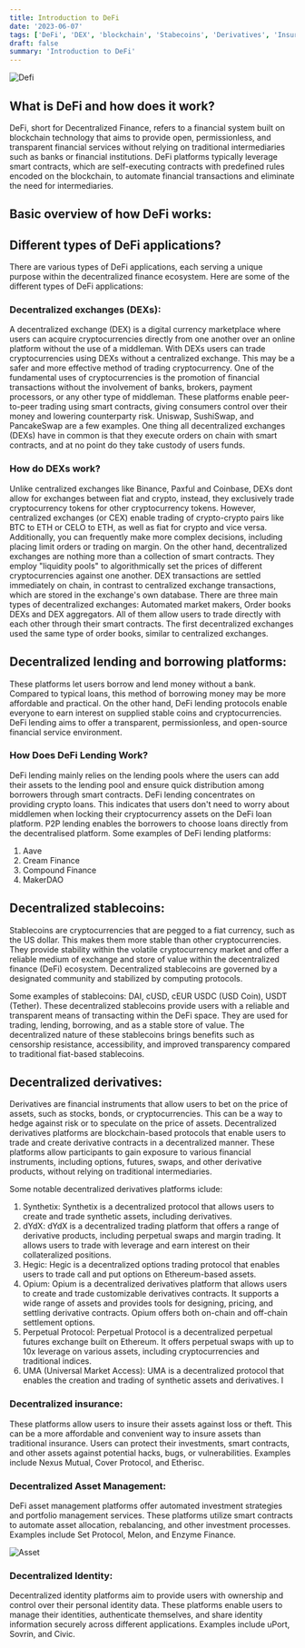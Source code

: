 ```yaml
---
title: Introduction to DeFi
date: '2023-06-07'
tags: ['DeFi', 'DEX', 'blockchain', 'Stabecoins', 'Derivatives', 'Insurance']
draft: false
summary: 'Introduction to DeFi'
---
```


![Defi](/static/images/canada/Defi.jpg)

## What is DeFi and how does it work?

DeFi, short for Decentralized Finance, refers to a financial system built on blockchain technology that aims to provide open, permissionless, and transparent financial services without relying on traditional intermediaries such as banks or financial institutions. DeFi platforms typically leverage smart contracts, which are self-executing contracts with predefined rules encoded on the blockchain, to automate financial transactions and eliminate the need for intermediaries.

## Basic overview of how DeFi works:

## Different types of DeFi applications?
There are various types of DeFi applications, each serving a unique purpose within the decentralized finance ecosystem. Here are some of the different types of DeFi applications:

### Decentralized exchanges (DEXs): 
A decentralized exchange (DEX) is a digital currency marketplace where users can acquire cryptocurrencies directly from one another over an online platform without the use of a middleman. With DEXs users can trade cryptocurrencies using DEXs without a centralized exchange. This may be a safer and more effective method of trading cryptocurrency. 
One of the fundamental uses of cryptocurrencies is the promotion of financial transactions without the involvement of banks, brokers, payment processors, or any other type of middleman.
These platforms enable peer-to-peer trading using smart contracts, giving consumers control over their money and lowering counterparty risk. Uniswap, SushiSwap, and PancakeSwap are a few examples. One thing all decentralized exchanges (DEXs) have in common is that they execute orders on chain with smart contracts, and at no point do they take custody of users funds.

### How do DEXs work?
Unlike centralized exchanges like Binance, Paxful and Coinbase, DEXs dont allow for exchanges between fiat and crypto, instead, they exclusively trade cryptocurrency tokens for other cryptocurrency tokens. However, centralized exchanges (or CEX) enable trading of crypto-crypto pairs like BTC to ETH or CELO to ETH, as well as fiat for crypto and vice versa. Additionally, you can frequently make more complex decisions, including placing limit orders or trading on margin. On the other hand, decentralized exchanges are nothing more than a collection of smart contracts. They employ "liquidity pools" to algorithmically set the prices of different cryptocurrencies against one another. DEX transactions are settled immediately on chain, in contrast to centralized exchange transactions, which are stored in the exchange's own database. There are three main types of decentralized exchanges: Automated market makers, Order books DEXs and DEX aggregators. All of them allow users to trade directly with each other through their smart contracts. The first decentralized exchanges used the same type of order books, similar to centralized exchanges.


## Decentralized lending and borrowing platforms:
These platforms let users borrow and lend money without a bank. Compared to typical loans, this method of borrowing money may be more affordable and practical.
On the other hand, DeFi lending protocols enable everyone to earn interest on supplied stable coins and cryptocurrencies. DeFi lending aims to offer a transparent, permissionless, and open-source financial service environment.

### How Does DeFi Lending Work?
DeFi lending mainly relies on the lending pools where the users can add their assets to the lending pool and ensure quick distribution among borrowers through smart contracts.
DeFi lending concentrates on providing crypto loans. This indicates that users don't need to worry about middlemen when locking their cryptocurrency assets on the DeFi loan platform. P2P lending enables the borrowers to choose loans directly from the decentralised platform.
Some examples of DeFi lending platforms: 

<ol>
  <li>Aave</li>
  <li>Cream Finance</li>
  <li>Compound Finance</li>
  <li>MakerDAO</li>
</ol>


## Decentralized stablecoins: 
Stablecoins are cryptocurrencies that are pegged to a fiat currency, such as the US dollar. This makes them more stable than other cryptocurrencies. They provide stability within the volatile cryptocurrency market and offer a reliable medium of exchange and store of value within the decentralized finance (DeFi) ecosystem. Decentralized stablecoins are governed by a designated community and stabilized by computing protocols. 

Some examples of stablecoins: DAI, cUSD, cEUR USDC (USD Coin), USDT (Tether). These decentralized stablecoins provide users with a reliable and transparent means of transacting within the DeFi space. They are used for trading, lending, borrowing, and as a stable store of value. The decentralized nature of these stablecoins brings benefits such as censorship resistance, accessibility, and improved transparency compared to traditional fiat-based stablecoins.

## Decentralized derivatives: 
Derivatives are financial instruments that allow users to bet on the price of assets, such as stocks, bonds, or cryptocurrencies. This can be a way to hedge against risk or to speculate on the price of assets. Decentralized derivatives platforms are blockchain-based protocols that enable users to trade and create derivative contracts in a decentralized manner. These platforms allow participants to gain exposure to various financial instruments, including options, futures, swaps, and other derivative products, without relying on traditional intermediaries.

Some notable decentralized derivatives platforms iclude:

<ol>
  <li>Synthetix: Synthetix is a decentralized protocol that allows users to create and trade synthetic assets, including derivatives. </li>
  <li>dYdX: dYdX is a decentralized trading platform that offers a range of derivative products, including perpetual swaps and margin trading.  It allows users to trade with leverage and earn interest on their collateralized positions. </li>
  <li>Hegic: Hegic is a decentralized options trading protocol that enables users to trade call and put options on Ethereum-based assets.</li>
  <li>Opium: Opium is a decentralized derivatives platform that allows users to create and trade customizable derivatives contracts. It supports a wide range of assets and provides tools for designing, pricing, and settling derivative contracts. Opium offers both on-chain and off-chain settlement options.</li>
  <li>Perpetual Protocol: Perpetual Protocol is a decentralized perpetual futures exchange built on Ethereum. It offers perpetual swaps with up to 10x leverage on various assets, including cryptocurrencies and traditional indices.</li>
  <li>UMA (Universal Market Access): UMA is a decentralized protocol that enables the creation and trading of synthetic assets and derivatives. I</li>
</ol>

### Decentralized insurance: 
These platforms allow users to insure their assets against loss or theft. This can be a more affordable and convenient way to insure assets than traditional insurance. Users can protect their investments, smart contracts, and other assets against potential hacks, bugs, or vulnerabilities. Examples include Nexus Mutual, Cover Protocol, and Etherisc.

### Decentralized Asset Management:
DeFi asset management platforms offer automated investment strategies and portfolio management services. These platforms utilize smart contracts to automate asset allocation, rebalancing, and other investment processes. Examples include Set Protocol, Melon, and Enzyme Finance.

![Asset](/static/images/canada/assetmanagement.png)

### Decentralized Identity: 
Decentralized identity platforms aim to provide users with ownership and control over their personal identity data. These platforms enable users to manage their identities, authenticate themselves, and share identity information securely across different applications. Examples include uPort, Sovrin, and Civic.